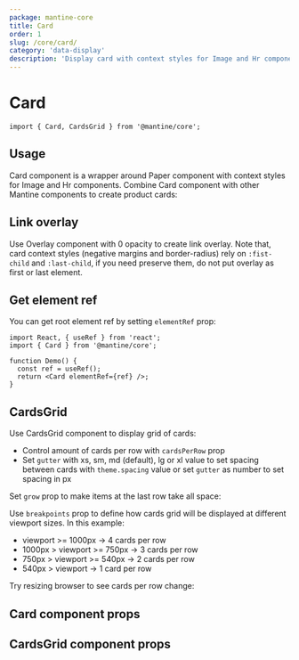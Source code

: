 ```yaml
---
package: mantine-core
title: Card
order: 1
slug: /core/card/
category: 'data-display'
description: 'Display card with context styles for Image and Hr components'
---
```



# Card

<PageHeader source="mantine-core/src/Card/Card.tsx" docs="core/Card.mdx" package="@mantine/core" />

```tsx
import { Card, CardsGrid } from '@mantine/core';
```

## Usage

Card component is a wrapper around <GatsbyLink to="/core/paper/">Paper</GatsbyLink> component
with context styles for <GatsbyLink to="/core/image/">Image</GatsbyLink> and <GatsbyLink to="/core/hr/">Hr</GatsbyLink>
components. Combine Card component with other Mantine components to create product cards:

<CardBaseDemo />

## Link overlay

Use <GatsbyLink to="/core/overlay/">Overlay</GatsbyLink> component with 0 opacity
to create link overlay. Note that, card context styles (negative margins and border-radius) rely on `:fist-child` and `:last-child`,
if you need preserve them, do not put overlay as first or last element.

<CardOverlayDemo />

## Get element ref

You can get root element ref by setting `elementRef` prop:

```tsx
import React, { useRef } from 'react';
import { Card } from '@mantine/core';

function Demo() {
  const ref = useRef();
  return <Card elementRef={ref} />;
}
```

## CardsGrid

Use CardsGrid component to display grid of cards:

- Control amount of cards per row with `cardsPerRow` prop
- Set `gutter` with xs, sm, md (default), lg or xl value to set spacing between cards with `theme.spacing` value or set `gutter` as number to set spacing in px

<CardsGridDemo />

Set `grow` prop to make items at the last row take all space:

<CardsGridGrowDemo />

Use `breakpoints` prop to define how cards grid will be displayed at different viewport sizes.
In this example:

- viewport >= 1000px -> 4 cards per row
- 1000px > viewport >= 750px -> 3 cards per row
- 750px > viewport >= 540px -> 2 cards per row
- 540px > viewport -> 1 card per row

Try resizing browser to see cards per row change:

<CardsGridBreakpointsDemo />

## Card component props

<PropsTable component="Card" />

## CardsGrid component props

<PropsTable component="CardsGrid" />
